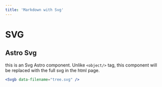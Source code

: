 ```yaml
---
title: 'Markdown with Svg'
---
```


# SVG
## Astro Svg

this is an Svg Astro component. Unlike `<object/>` tag, this component will be replaced with the full svg in the html page.

```jsx
<Svgb data-filename="tree.svg" />
```

<Svgb data-filename="tree.svg" />
